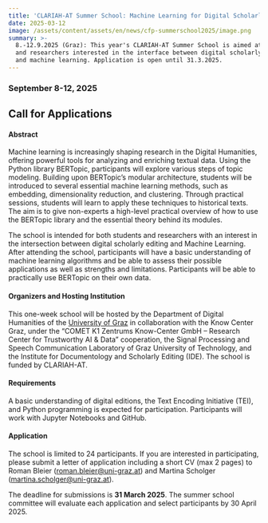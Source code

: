```yaml
---
title: 'CLARIAH-AT Summer School: Machine Learning for Digital Scholarly Editions '
date: 2025-03-12
image: /assets/content/assets/en/news/cfp-summerschool2025/image.png
summary: >-
  8.-12.9.2025 (Graz): This year's CLARIAH-AT Summer School is aimed at students
  and researchers interested in the interface between digital scholarly editing
  and machine learning. Application is open until 31.3.2025.
---
```

### September 8-12, 2025

## Call for Applications

#### **Abstract**

Machine learning is increasingly shaping research in the Digital Humanities, offering powerful tools for analyzing and enriching textual data. Using the Python library BERTopic, participants will explore various steps of topic modeling. Building upon BERTopic’s modular architecture, students will be introduced to several essential machine learning methods, such as embedding, dimensionality reduction, and clustering. Through practical sessions, students will learn to apply these techniques to historical texts. The aim is to give non-experts a high-level practical overview of how to use the BERTopic library and the essential theory behind its modules.

The school is intended for both students and researchers with an interest in the intersection between digital scholarly editing and Machine Learning. After attending the school, participants will have a basic understanding of machine learning algorithms and be able to assess their possible applications as well as strengths and limitations. Participants will be able to practically use BERTopic on their own data. 

#### **Organizers and Hosting Institution**

This one-week school will be hosted by the Department of Digital Humanities of the [University of Graz](https://clariah.at/en/consortium/university-of-graz/) in collaboration with the Know Center Graz, under the “COMET K1 Zentrums Know-Center GmbH – Research Center for Trustworthy AI & Data” cooperation, the Signal Processing and Speech Communication Laboratory of Graz University of Technology, and the Institute for Documentology and Scholarly Editing (IDE). The school is funded by CLARIAH-AT.

#### **Requirements**

A basic understanding of digital editions, the Text Encoding Initiative (TEI), and Python programming is expected for participation. Participants will work with Jupyter Notebooks and GitHub.

#### **Application**

The school is limited to 24 participants. If you are interested in participating, please submit a letter of application including a short CV (max 2 pages) to Roman Bleier ([roman.bleier@uni-graz.at](mailto:roman.bleier@uni-graz.at)) and Martina Scholger ([martina.scholger@uni-graz.at](mailto:martina.scholger@uni-graz.at)).

The deadline for submissions is **31 March 2025**. The summer school committee will evaluate each application and select participants by 30 April 2025.

<Figure src="/assets/content/assets/en/news/cfp-summerschool2025/logos.png" alignment="stretch">

</Figure>
